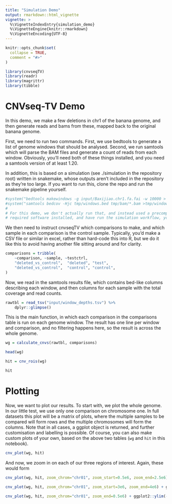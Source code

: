 ```yaml
---
title: "Simulation Demo"
output: rmarkdown::html_vignette
vignette: >
  %\VignetteIndexEntry{simulation_demo}
  %\VignetteEngine{knitr::rmarkdown}
  %\VignetteEncoding{UTF-8}
---
```


```r
knitr::opts_chunk$set(
  collapse = TRUE,
  comment = "#>"
)
```

```r
library(cnvseqTV)
library(readr)
library(magrittr)
library(tibble)
```

# CNVseq-TV Demo

In this demo, we make a few deletions in chr1 of the banana genome, and then
generate reads and bams from these, mapped back to the original banana genome.


First, we need to run two commands. First, we use bedtools to generate a list
of genome windows that should be analysed. Second, we run samtools which will
parse the BAM files and generate a count of reads from each window. Obviously,
you'll need both of these things installed, and you need a samtools version of
at least 1.20.

In addition, this is based on a simulation (see ./simulation in the repository
root) written in snakemake, whose outputs aren't included in the repository as
they're too large. If you want to run this, clone the repo and run the
snakemake pipeline yourself.


```r
#system("bedtools makewindows -g input/Baxijiao.chr1.fa.fai -w 10000 > tmp/windows.bed")
#system("samtools bedcov -Hjc tmp/windows.bed tmp/bam/*.bam >tmp/window_depths.tsv")
#
# For this demo, we don't actually run that, and instead used a precomputed version at input/window_depths.tsv. If you have the
# required software installed, and have run the simulation workflow, you can of course uncomment the above and actually run it yourself.
```

We then need to instruct cnvseqTV which comparisons to make, and which sample
in each comparison is the control sample. Typically, you'd make a CSV file or
similar in excel, rather than hard-code this into R, but we do it like this to
avoid having another file sitting around and for clarity.

```r
comparisons = tribble(
    ~comparison, ~sample, ~testctrl,
    "deleted_vs_control",  "deleted", "test",
    "deleted_vs_control",  "control", "control",
)
```

Now, we read in the samtools results file, which contains bed-like columns
describing each window, and then columns for each sample with the total
coverage and read counts.

```r
rawtbl = read_tsv("input/window_depths.tsv") %>%
    dplyr::glimpse()
```

This is the main function, in which each comparison in the comparisons table is
run on each genome window. The result has one line per window and comparison,
and no filtering happens here, so the result is across the whole genome.

```r
wg = calculate_cnvs(rawtbl, comparisons)
```

```r
head(wg)
```

```r
hit = cnv_rois(wg)
```

```r
hit
```

# Plotting

Now, we want to plot our results. To start with, we plot the whole genome. In
our little test, we use only one comparison on chromosome one. In full datasets
this plot will be a matrix of plots, where the multiple samples to be compared
will form rows and the multiple chromosomes will form the columns. Note that in
all cases, a ggplot object is returned, and further customisation and labelling
is possible. Of course, you can also make custom plots of your own, based on
the above two tables (`wg` and `hit` in this notebook).

```r
cnv_plot(wg, hit)
```

And now, we zoom in on each of our three regions of interest. Again, these would form

```r
cnv_plot(wg, hit, zoom_chrom="chr01", zoom_start=0.5e6, zoom_end=2.5e6) + ggplot2::ylim(-10, 10)
```

```r
cnv_plot(wg, hit, zoom_chrom="chr01", zoom_start=3e6, zoom_end=4e6) + ggplot2::ylim(-10, 10)

```

```r
cnv_plot(wg, hit, zoom_chrom="chr01", zoom_end=0.5e6) + ggplot2::ylim(-10, 10)
```
